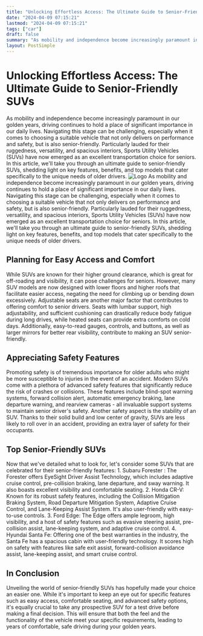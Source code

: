 ```yaml
---
title: "Unlocking Effortless Access: The Ultimate Guide to Senior-Friendly SUVs"
date: "2024-04-09 07:15:21"
lastmod: "2024-04-09 07:15:21"
tags: ["car"]
draft: false
summary: "As mobility and independence become increasingly paramount in our golden years, driving continues to hold a place of significant importance in our daily lives. Navigating this stage can be challenging, especially when it comes to choosing a suitable vehicle that not only delivers on performance and safety, but is also senior-friendly. Particularly lauded for their ruggedness, versatility, and spacious interiors, Sports Utility Vehicles (SUVs) have now emerged as an excellent transportation choice for seniors. In this article, we'll take you through an ultimate guide to senior-friendly SUVs, shedding light on key features, benefits, and top models that cater specifically to the unique needs of older drivers."
layout: PostSimple
---
```

# Unlocking Effortless Access: The Ultimate Guide to Senior-Friendly SUVs
As mobility and independence become increasingly paramount in our golden years, driving continues to hold a place of significant importance in our daily lives. Navigating this stage can be challenging, especially when it comes to choosing a suitable vehicle that not only delivers on performance and safety, but is also senior-friendly. Particularly lauded for their ruggedness, versatility, and spacious interiors, Sports Utility Vehicles (SUVs) have now emerged as an excellent transportation choice for seniors. In this article, we'll take you through an ultimate guide to senior-friendly SUVs, shedding light on key features, benefits, and top models that cater specifically to the unique needs of older drivers.
<img alt="Logo" class="lazyImg" data-src="https://cdn.seniorsselection.com/src_image/854a1851734dc627de0a99540e879f4c.webp" src="/statics/image/loading.webp"/>
As mobility and independence become increasingly paramount in our golden years, driving continues to hold a place of significant importance in our daily lives. Navigating this stage can be challenging, especially when it comes to choosing a suitable vehicle that not only delivers on performance and safety, but is also senior-friendly. Particularly lauded for their ruggedness, versatility, and spacious interiors, Sports Utility Vehicles (SUVs) have now emerged as an excellent transportation choice for seniors. In this article, we'll take you through an ultimate guide to senior-friendly SUVs, shedding light on key features, benefits, and top models that cater specifically to the unique needs of older drivers.
## Planning for Easy Access and Comfort
While SUVs are known for their higher ground clearance, which is great for off-roading and visibility, it can pose challenges for seniors. However, many SUV models are now designed with lower floors and higher roofs that facilitate easier access, negating the need for climbing up or bending down excessively.
Adjustable seats are another major factor that contributes to offering comfort to senior drivers. Seats with lumbar support, high adjustability, and sufficient cushioning can drastically reduce body fatigue during long drives, while heated seats can provide extra comforts on cold days. Additionally, easy-to-read gauges, controls, and buttons, as well as larger mirrors for better rear visibility, contribute to making an SUV senior-friendly.
## Appreciating Safety Features
Promoting safety is of tremendous importance for older adults who might be more susceptible to injuries in the event of an accident. Modern SUVs come with a plethora of advanced safety features that significantly reduce the risk of crashes or collisions. These features include blind-spot warning systems, forward collision alert, automatic emergency braking, lane departure warning, and rearview cameras - all invaluable support systems to maintain senior driver's safety.
Another safety aspect is the stability of an SUV. Thanks to their solid build and low center of gravity, SUVs are less likely to roll over in an accident, providing an extra layer of safety for their occupants.
## Top Senior-Friendly SUVs
Now that we've detailed what to look for, let's consider some SUVs that are celebrated for their senior-friendly features:
1.
Subaru Forester
:
The Forester offers EyeSight Driver Assist Technology, which includes adaptive cruise control, pre-collision braking, lane departure, and sway warning. It also boasts excellent visibility and comfortable seating.
2. Honda CR-V:
Known for its robust safety features, including the Collision Mitigation Braking System, Road Departure Mitigation System, Adaptive Cruise Control, and Lane-Keeping Assist System. It's also user-friendly with easy-to-use controls.
3. Ford Edge:
The Edge offers ample legroom, high visibility, and a host of safety features such as evasive steering assist, pre-collision assist, lane-keeping system, and adaptive cruise control.
4. Hyundai Santa Fe:
Offering one of the best warranties in the industry, the Santa Fe has a spacious cabin with user-friendly technology. It scores high on safety with features like safe exit assist, forward-collision avoidance assist, lane-keeping assist, and smart cruise control.
## In Conclusion
Unveiling the world of senior-friendly SUVs has hopefully made your choice an easier one. While it's important to keep an eye out for specific features such as easy access, comfortable seating, and advanced safety options, it's equally crucial to take any prospective SUV for a test drive before making a final decision. This will ensure that both the feel and the functionality of the vehicle meet your specific requirements, leading to years of comfortable, safe driving during your golden years.
        
